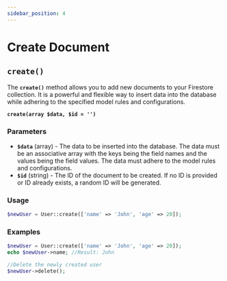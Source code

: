 ```yaml
---
sidebar_position: 4
---
```


# Create Document

## ``create()``

The **``create()``** method allows you to add new documents to your Firestore collection. It is a powerful and flexible way to insert data into the database while adhering to the specified model rules and configurations.

**``create(array $data, $id = '')``**

### Parameters

- **``$data``** (array) - The data to be inserted into the database. The data must be an associative array with the keys being the field names and the values being the field values. The data must adhere to the model rules and configurations.
- **``$id``** (string) - The ID of the document to be created. If no ID is provided or ID already exists, a random ID will be generated.

### Usage
    
```php
$newUser = User::create(['name' => 'John', 'age' => 20]);
```

### Examples

```php
$newUser = User::create(['name' => 'John', 'age' => 20]);
echo $newUser->name; //Result: John

//Delete the newly created user
$newUser->delete();
```

